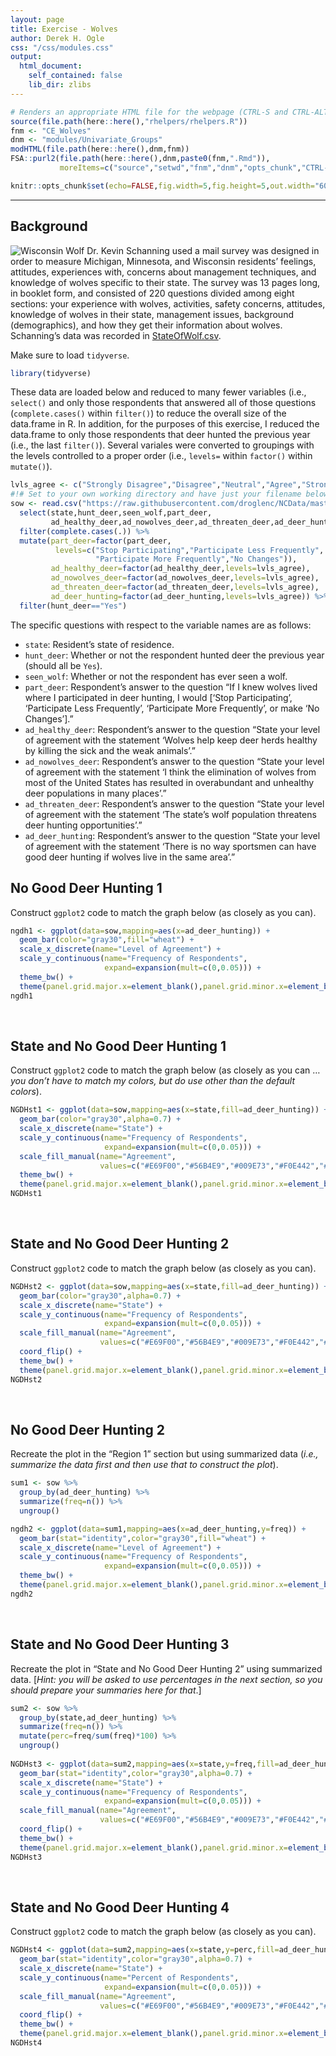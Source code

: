 ```yaml
---
layout: page
title: Exercise - Wolves
author: Derek H. Ogle
css: "/css/modules.css"
output:
  html_document:
    self_contained: false
    lib_dir: zlibs
---
```


```r
# Renders an appropriate HTML file for the webpage (CTRL-S and CTRL-ALT-C)
source(file.path(here::here(),"rhelpers/rhelpers.R"))
fnm <- "CE_Wolves"
dnm <- "modules/Univariate_Groups"
modHTML(file.path(here::here(),dnm,fnm))
FSA::purl2(file.path(here::here(),dnm,paste0(fnm,".Rmd")),
           moreItems=c("source","setwd","fnm","dnm","opts_chunk","CTRL-S"))
```
```r
knitr::opts_chunk$set(echo=FALSE,fig.width=5,fig.height=5,out.width="60%")
```

----

## Background
<img src="../zimgs/WiWolf.jpg" alt="Wisconsin Wolf" class="img-right">
Dr. Kevin Schanning used a mail survey was designed in order to measure Michigan, Minnesota, and Wisconsin residents’ feelings, attitudes, experiences with, concerns about management techniques, and knowledge of wolves specific to their state. The survey was 13 pages long, in booklet form, and consisted of 220 questions divided among eight sections: your experience with wolves, activities, safety concerns, attitudes, knowledge of wolves in their state, management issues, background (demographics), and how they get their information about wolves. Schanning's data was recorded in [StateOfWolf.csv](https://raw.githubusercontent.com/droglenc/NCData/master/StateOfWolf.csv).

Make sure to load `tidyverse`.

```r
library(tidyverse)
```

These data are loaded below and reduced to many fewer variables (i.e., `select()` and only those respondents that answered all of those questions (`complete.cases()` within `filter()`) to reduce the overall size of the data.frame in R. In addition, for the purposes of this exercise, I reduced the data.frame to only those respondents that deer hunted the previous year (i.e., the last `filter()`). Several variales were converted to groupings with the levels controlled to a proper order (i.e., `levels=` within `factor()` within `mutate()`).

```r
lvls_agree <- c("Strongly Disagree","Disagree","Neutral","Agree","Strongly Agree")
#!# Set to your own working directory and have just your filename below.
sow <- read.csv("https://raw.githubusercontent.com/droglenc/NCData/master/StateOfWolf.csv") %>%
  select(state,hunt_deer,seen_wolf,part_deer,
         ad_healthy_deer,ad_nowolves_deer,ad_threaten_deer,ad_deer_hunting) %>%
  filter(complete.cases(.)) %>%
  mutate(part_deer=factor(part_deer,
          levels=c("Stop Participating","Participate Less Frequently",
                   "Participate More Frequently","No Changes")),
         ad_healthy_deer=factor(ad_healthy_deer,levels=lvls_agree),
         ad_nowolves_deer=factor(ad_nowolves_deer,levels=lvls_agree),
         ad_threaten_deer=factor(ad_threaten_deer,levels=lvls_agree),
         ad_deer_hunting=factor(ad_deer_hunting,levels=lvls_agree)) %>%
  filter(hunt_deer=="Yes")
```

The specific questions with respect to the variable names are as follows:

* `state`: Resident's state of residence.
* `hunt_deer`: Whether or not the respondent hunted deer the previous year (should all be `Yes`).
* `seen_wolf`: Whether or not the respondent has ever seen a wolf.
* `part_deer`: Respondent's answer to the question "If I knew wolves lived where I participated in deer hunting, I would ['Stop Participating', 'Participate Less Frequently', 'Participate More Frequently', or make 'No Changes']."
* `ad_healthy_deer`: Respondent's answer to the question "State your level of agreement with the statement 'Wolves help keep deer herds healthy by killing the sick and the weak animals'."
* `ad_nowolves_deer`: Respondent's answer to the question "State your level of agreement with the statement 'I think the elimination of wolves from most of the United States has resulted in overabundant and unhealthy deer populations in many places'."
* `ad_threaten_deer`: Respondent's answer to the question "State your level of agreement with the statement 'The state's wolf population threatens deer hunting opportunities'."
* `ad_deer_hunting`: Respondent's answer to the question "State your level of agreement with the statement 'There is no way sportsmen can have good deer hunting if wolves live in the same area'."


## No Good Deer Hunting 1
Construct `ggplot2` code to match the graph below (as closely as you can).

```r
ngdh1 <- ggplot(data=sow,mapping=aes(x=ad_deer_hunting)) +
  geom_bar(color="gray30",fill="wheat") +
  scale_x_discrete(name="Level of Agreement") +
  scale_y_continuous(name="Frequency of Respondents",
                     expand=expansion(mult=c(0,0.05))) +
  theme_bw() +  
  theme(panel.grid.major.x=element_blank(),panel.grid.minor.x=element_blank())
ngdh1
```

&nbsp;

## State and No Good Deer Hunting 1
Construct `ggplot2` code to match the graph below (as closely as you can ... *you don't have to match my colors, but do use other than the default colors*).

```r
NGDHst1 <- ggplot(data=sow,mapping=aes(x=state,fill=ad_deer_hunting)) +
  geom_bar(color="gray30",alpha=0.7) +
  scale_x_discrete(name="State") +
  scale_y_continuous(name="Frequency of Respondents",
                     expand=expansion(mult=c(0,0.05))) +
  scale_fill_manual(name="Agreement",
                    values=c("#E69F00","#56B4E9","#009E73","#F0E442","#0072B2")) +
  theme_bw() +  
  theme(panel.grid.major.x=element_blank(),panel.grid.minor.x=element_blank())
NGDHst1
```

&nbsp;

## State and No Good Deer Hunting 2
Construct `ggplot2` code to match the graph below (as closely as you can).

```r
NGDHst2 <- ggplot(data=sow,mapping=aes(x=state,fill=ad_deer_hunting)) +
  geom_bar(color="gray30",alpha=0.7) +
  scale_x_discrete(name="State") +
  scale_y_continuous(name="Frequency of Respondents",
                     expand=expansion(mult=c(0,0.05))) +
  scale_fill_manual(name="Agreement",
                    values=c("#E69F00","#56B4E9","#009E73","#F0E442","#0072B2")) +
  coord_flip() +
  theme_bw() +  
  theme(panel.grid.major.x=element_blank(),panel.grid.minor.x=element_blank())
NGDHst2
```

&nbsp;

## No Good Deer Hunting 2
Recreate the plot in the "Region 1" section but using summarized data (*i.e., summarize the data first and then use that to construct the plot*).

```r
sum1 <- sow %>%
  group_by(ad_deer_hunting) %>%
  summarize(freq=n()) %>%
  ungroup()

ngdh2 <- ggplot(data=sum1,mapping=aes(x=ad_deer_hunting,y=freq)) +
  geom_bar(stat="identity",color="gray30",fill="wheat") +
  scale_x_discrete(name="Level of Agreement") +
  scale_y_continuous(name="Frequency of Respondents",
                     expand=expansion(mult=c(0,0.05))) +
  theme_bw() +  
  theme(panel.grid.major.x=element_blank(),panel.grid.minor.x=element_blank())
ngdh2
```

&nbsp;

## State and No Good Deer Hunting 3
Recreate the plot in "State and No Good Deer Hunting 2" using summarized data. [*Hint: you will be asked to use percentages in the next section, so you should prepare your summaries here for that*.]

```r
sum2 <- sow %>%
  group_by(state,ad_deer_hunting) %>%
  summarize(freq=n()) %>%
  mutate(perc=freq/sum(freq)*100) %>%
  ungroup()
  
NGDHst3 <- ggplot(data=sum2,mapping=aes(x=state,y=freq,fill=ad_deer_hunting)) +
  geom_bar(stat="identity",color="gray30",alpha=0.7) +
  scale_x_discrete(name="State") +
  scale_y_continuous(name="Frequency of Respondents",
                     expand=expansion(mult=c(0,0.05))) +
  scale_fill_manual(name="Agreement",
                    values=c("#E69F00","#56B4E9","#009E73","#F0E442","#0072B2")) +
  coord_flip() +
  theme_bw() +  
  theme(panel.grid.major.x=element_blank(),panel.grid.minor.x=element_blank())
NGDHst3
```

&nbsp;

## State and No Good Deer Hunting 4
Construct `ggplot2` code to match the graph below (as closely as you can).

```r
NGDHst4 <- ggplot(data=sum2,mapping=aes(x=state,y=perc,fill=ad_deer_hunting)) +
  geom_bar(stat="identity",color="gray30",alpha=0.7) +
  scale_x_discrete(name="State") +
  scale_y_continuous(name="Percent of Respondents",
                     expand=expansion(mult=c(0,0.05))) +
  scale_fill_manual(name="Agreement",
                    values=c("#E69F00","#56B4E9","#009E73","#F0E442","#0072B2")) +
  coord_flip() +
  theme_bw() +  
  theme(panel.grid.major.x=element_blank(),panel.grid.minor.x=element_blank())
NGDHst4
```

